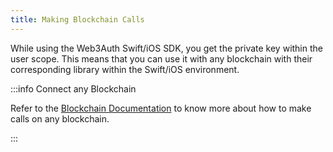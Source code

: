 ```yaml
---
title: Making Blockchain Calls
---
```


While using the Web3Auth Swift/iOS SDK, you get the private key within the user scope. This means that you can use it with any blockchain with their
corresponding library within the Swift/iOS environment.

:::info Connect any Blockchain

Refer to the [Blockchain Documentation](/connect-blockchain/) to know more about how to make calls on any blockchain.

:::
